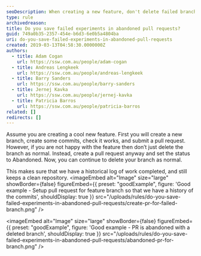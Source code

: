 ```yaml
---
seoDescription: When creating a new feature, don't delete failed branch commits - save them as an abandoned pull request to maintain a historical log of work.
type: rule
archivedreason:
title: Do you save failed experiments in abandoned pull requests?
guid: 749a0b35-2357-454e-b6d3-6e0b5a4804ba
uri: do-you-save-failed-experiments-in-abandoned-pull-requests
created: 2019-03-13T04:58:30.0000000Z
authors:
  - title: Adam Cogan
    url: https://ssw.com.au/people/adam-cogan
  - title: Andreas Lengkeek
    url: https://ssw.com.au/people/andreas-lengkeek
  - title: Barry Sanders
    url: https://ssw.com.au/people/barry-sanders
  - title: Jernej Kavka
    url: https://ssw.com.au/people/jernej-kavka
  - title: Patricia Barros
    url: https://ssw.com.au/people/patricia-barros
related: []
redirects: []
---
```


Assume you are creating a cool new feature. First you will create a new branch, create some commits, check it works, and submit a pull request. However, if you are not happy with the feature then don’t just delete the branch as normal. Instead, create a pull request anyway and set the status to Abandoned. Now, you can continue to delete your branch as normal.

This makes sure that we have a historical log of work completed, and still keeps a clean repository.
<imageEmbed
  alt="Image"
  size="large"
  showBorder={false}
  figureEmbed={{
    preset: "goodExample",
    figure: 'Good example - Setup pull request for feature branch so that we have a history of the commits',
    shouldDisplay: true
  }}
  src="/uploads/rules/do-you-save-failed-experiments-in-abandoned-pull-requests/create-pr-for-failed-branch.png"
/>

<imageEmbed
  alt="Image"
  size="large"
  showBorder={false}
  figureEmbed={{
    preset: "goodExample",
    figure: 'Good example - PR is abandoned with a deleted branch',
    shouldDisplay: true
  }}
  src="/uploads/rules/do-you-save-failed-experiments-in-abandoned-pull-requests/abandoned-pr-for-branch.png"
/>
